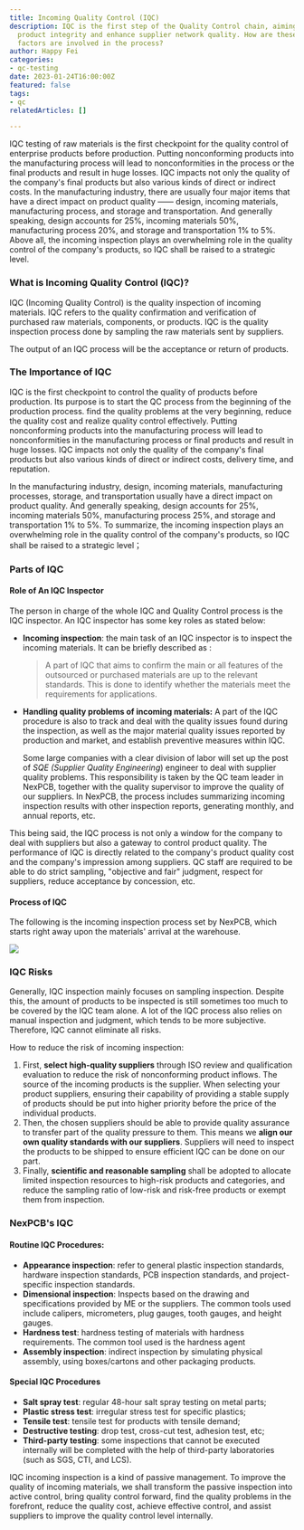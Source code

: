 ```yaml
---
title: Incoming Quality Control (IQC)
description: IQC is the first step of the Quality Control chain, aiming to maintain
  product integrity and enhance supplier network quality. How are these done and what
  factors are involved in the process?
author: Happy Fei
categories:
- qc-testing
date: 2023-01-24T16:00:00Z
featured: false
tags:
- qc
relatedArticles: []

---
```

IQC testing of raw materials is the first checkpoint for the quality control of enterprise products before production. Putting nonconforming products into the manufacturing process will lead to nonconformities in the process or the final products and result in huge losses. IQC impacts not only the quality of the company's final products but also various kinds of direct or indirect costs. In the manufacturing industry, there are usually four major items that have a direct impact on product quality —— design, incoming materials, manufacturing process, and storage and transportation. And generally speaking, design accounts for 25%, incoming materials 50%, manufacturing process 20%, and storage and transportation 1% to 5%. Above all, the incoming inspection plays an overwhelming role in the quality control of the company's products, so IQC shall be raised to a strategic level.

### What is Incoming Quality Control (IQC)?

IQC (Incoming Quality Control) is the quality inspection of incoming materials. IQC refers to the quality confirmation and verification of purchased raw materials, components, or products. IQC is the quality inspection process done by sampling the raw materials sent by suppliers.

The output of an IQC process will be the acceptance or return of products.

### The Importance of IQC

IQC is the first checkpoint to control the quality of products before production. Its purpose is to start the QC process from the beginning of the production process. find the quality problems at the very beginning, reduce the quality cost and realize quality control effectively. Putting nonconforming products into the manufacturing process will lead to nonconformities in the manufacturing process or final products and result in huge losses. IQC impacts not only the quality of the company's final products but also various kinds of direct or indirect costs, delivery time, and reputation.

In the manufacturing industry, design, incoming materials, manufacturing processes, storage, and transportation usually have a direct impact on product quality. And generally speaking, design accounts for 25%, incoming materials 50%, manufacturing process 25%, and storage and transportation 1% to 5%. To summarize, the incoming inspection plays an overwhelming role in the quality control of the company's products, so IQC shall be raised to a strategic level；

### Parts of IQC

#### Role of An IQC Inspector

The person in charge of the whole IQC and Quality Control process is the IQC inspector. An IQC inspector has some key roles as stated below:

* **Incoming inspection**: the main task of an IQC inspector is to inspect the incoming materials. It can be briefly described as :

  > A part of IQC that aims to confirm the main or all features of the outsourced or purchased materials are up to the relevant standards. This is done to identify whether the materials meet the requirements for applications.
* **Handling quality problems of incoming materials:** A part of the IQC procedure is also to track and deal with the quality issues found during the inspection, as well as the major material quality issues reported by production and market, and establish preventive measures within IQC.

  Some large companies with a clear division of labor will set up the post of _SQE (Supplier Quality Engineering_) engineer to deal with supplier quality problems. This responsibility is taken by the QC team leader in NexPCB, together with the quality supervisor to improve the quality of our suppliers. In NexPCB, the process includes summarizing incoming inspection results with other inspection reports, generating monthly, and annual reports, etc.

This being said, the IQC process is not only a window for the company to deal with suppliers but also a gateway to control product quality. The performance of IQC is directly related to the company's product quality cost and the company's impression among suppliers. QC staff are required to be able to do strict sampling, "objective and fair" judgment, respect for suppliers, reduce acceptance by concession, etc.

#### Process of IQC

The following is the incoming inspection process set by NexPCB, which starts right away upon the materials' arrival at the warehouse.

![](/uploads/iqc-process.png)

### IQC Risks

Generally, IQC inspection mainly focuses on sampling inspection. Despite this, the amount of products to be inspected is still sometimes too much to be covered by the IQC team alone. A lot of the IQC process also relies on manual inspection and judgment, which tends to be more subjective. Therefore, IQC cannot eliminate all risks.

How to reduce the risk of incoming inspection:

1. First, **select high-quality suppliers** through ISO review and qualification evaluation to reduce the risk of nonconforming product inflows. The source of the incoming products is the supplier. When selecting your product suppliers, ensuring their capability of providing a stable supply of products should be put into higher priority before the price of the individual products.
2. Then, the chosen suppliers should be able to provide quality assurance to transfer part of the quality pressure to them. This means we **align our own quality standards with our suppliers**. Suppliers will need to inspect the products to be shipped to ensure efficient IQC can be done on our part.
3. Finally, **scientific and reasonable sampling** shall be adopted to allocate limited inspection resources to high-risk products and categories, and reduce the sampling ratio of low-risk and risk-free products or exempt them from inspection.

### NexPCB's IQC

#### Routine IQC Procedures:

* **Appearance inspection**: refer to general plastic inspection standards, hardware inspection standards, PCB inspection standards, and project-specific inspection standards.
* **Dimensional inspection**: Inspects based on the drawing and specifications provided by ME or the suppliers. The common tools used include calipers, micrometers, plug gauges, tooth gauges, and height gauges.
* **Hardness test**: hardness testing of materials with hardness requirements. The common tool used is the hardness agent
* **Assembly inspection**: indirect inspection by simulating physical assembly, using boxes/cartons and other packaging products.

#### Special IQC Procedures

* **Salt spray test**: regular 48-hour salt spray testing on metal parts;
* **Plastic stress test**: irregular stress test for specific plastics;
* **Tensile test**: tensile test for products with tensile demand;
* **Destructive testing**: drop test, cross-cut test, adhesion test, etc;
* **Third-party testing**: some inspections that cannot be executed internally will be completed with the help of third-party laboratories (such as SGS, CTI, and LCS).

IQC incoming inspection is a kind of passive management. To improve the quality of incoming materials, we shall transform the passive inspection into active control, bring quality control forward, find the quality problems in the forefront, reduce the quality cost, achieve effective control, and assist suppliers to improve the quality control level internally.
